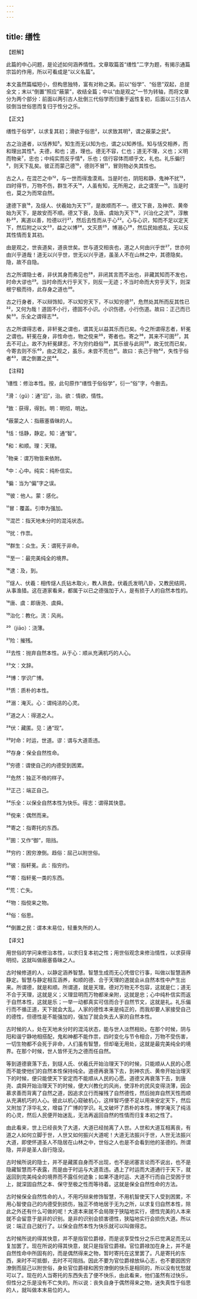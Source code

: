```yaml
---
---
---
```

title: 缮性
---





【题解】


此篇的中心问题，是论述如何涵养情性。文章取篇首“缮性”二字为题，有揭示通篇宗旨的作用，所以可看成是“以义名篇”。


本文虽然篇幅短小，但构思独特，富有对称之美。前以“俗学”、“俗思”双起，总提全文；末以“倒置”照应“蔽蒙”，收结全篇；中以“由是观之”一节为转轴，而将文章分为两个部分：前面以两引古人批倒三代俗学而归重于返性复初，后面以三引古人驳倒当世俗思而复归于性分之乐。


【正文】

缮性于俗学¹，以求复其初；滑欲于俗思²，以求致其明³，谓之蔽蒙之民⁴。


古之治道者，以恬养知⁵。知生而无以知为也，谓之以知养恬。知与恬交相养，而和理出其性⁶。夫德，和也；道，理也。德无不容，仁也；道无不理，义也；义明而物亲⁷，忠也；中纯实而反乎情⁸，乐也；信行容体而顺乎文，礼也。礼乐徧行⁹，则天下乱矣。彼正而蒙己德¹⁰，德则不冒¹¹，冒则物必失其性也。


古之人，在混芒之中¹²，与一世而得澹漠焉。当是时也，阴阳和静，鬼神不扰¹³，四时得节，万物不伤，群生不夭¹⁴，人虽有知，无所用之，此之谓至一¹⁵。当是时也，莫之为而常自然。


逮德下衰¹⁶，及燧人、伏羲始为天下¹⁷，是故顺而不一。德又下衰，及神农、黄帝始为天下，是故安而不顺。德又下衰，及唐、虞始为天下¹⁸，兴治化之流¹⁹，淳散朴²⁰，离道以善，险德以行²¹，然后去性而从于心²²。心与心识，知而不足以定天下，然后附之以文²³，益之以博²⁴。文灭质²⁵，博溺心²⁶，然后民始惑乱，无以反其性情而复其初。


由是观之，世丧道矣，道丧世矣。世与道交相丧也，道之人何由兴乎世²⁷，世亦何由兴乎道哉！道无以兴乎世，世无以兴乎道，虽圣人不在山林之中，其德隐矣。隐，故不自隐。


古之所谓隐士者，非伏其身而弗见也²⁸，非闭其言而不出也，非藏其知而不发也，时命大谬也²⁹。当时命而大行乎天下，则反一无迹；不当时命而大穷乎天下，则深根宁极而待，此存身之道也³⁰。


古之行身者，不以辩饰知，不以知穷天下，不以知穷德³¹，危然处其所而反其性已³²，又何为哉！道固不小行，德固不小识。小识伤德，小行伤道。故曰：正己而已矣³³。乐全之谓得志³⁴。


古之所谓得志者，非轩冕之谓也，谓其无以益其乐而已矣。今之所谓得志者，轩冕之谓也。轩冕在身，非性命也，物之傥来³⁵，寄者也。寄之³⁶，其来不可圉³⁷，其去不可止。故不为轩冕肆志，不为穷约趋俗³⁸，其乐彼与此同³⁹，故无忧而已矣，今寄去则不乐⁴⁰，由之观之，虽乐，未尝不荒也⁴¹。故曰：丧己于物⁴²，失性于俗者⁴³，谓之倒置之民⁴⁴。


【注释】


¹缮性：修治本性。按，此句原作“缮性于俗俗学”，衍一“俗”字，今删去。


²滑：（ɡǔ）：通“汩”，治。欲：情欲，情性。


³致：获得，得到。明：明彻，明达。


⁴蔽蒙之人：指蔽塞昏昧的人。


⁵恬：恬静，静定。知：通“智”。


⁶和：和顺。理：天理。


⁷物亲：谓万物皆来依附。


⁸中：心中。纯实：纯朴信实。


⁹徧：当为“偏”字之误。


¹⁰彼：他人。蒙：感化。


¹¹冒：覆盖。引申为强加。


¹²混芒：指天地未分时的混沌状态。


¹³扰：作祟。


¹⁴群生：众生。夭：谓死于非命。


¹⁵至一：最完美纯全的境界。


¹⁶逮：及，到。


¹⁷燧人、伏羲：相传燧人氏钻木取火，教人熟食。伏羲氏发明八卦，又教民结网，从事渔猎。这在道家看来，都属于以已之德强加于人，是有损于人的自然本性的。


¹⁸唐、虞：即唐尧、虞舜。


¹⁹治化：教化。流：风尚。


²⁰（jiāo）：浇薄。


²¹险：摧残。


²²去性：抛弃自然本性。从于心：顺从充满机巧的人心。


²³文：文辞。


²⁴博：学识广博。


²⁵质：质朴的本性。


²⁶溺：淹灭。心：谓纯洁的心灵。


²⁷道之人：得道之人。


²⁸伏：藏匿。见：通“现”。


²⁹时命：时运，世道。谬：谓与大道乖违。


³⁰存身：保全自然性命。


³¹穷德：谓使自己的内德受到困累。


³²危然：独正不倚的样子。


³³正己：端正自己。


³⁴乐全：以保全自然本性为快乐。得志：谓得其快意。


³⁵傥来：偶然而来。


³⁶寄之：指寄托的东西。


³⁷圉：又作“御”，阻挡。


³⁸穷约：困穷潦倒。趋俗：屈己以附世俗。


³⁹彼：指轩冕。此：指穷约。


⁴⁰寄：指轩冕一类的东西。


⁴¹荒：亡失。


⁴²物：指傥来之物。


⁴³俗：俗思。


⁴⁴倒置之民：谓本末易位，轻重失所的人。


【译文】


用世俗的学问来修治本性，以求归复本初之性；用世俗观念来修治情性，以求获得明彻，这就叫做蔽塞昏昧之人。


古时候修道的人，以静定涵养智慧。智慧生成而无心凭借它行事，叫做以智慧涵养静定。智慧与静定相互涵养，和顺的德、合于天理的道就会从自然本性中产生出来。所谓德，就是和顺。所谓道，就是天理。德对万物无不包容，这就是仁；道无不合于天理，这就是义；义理显明而万物都来亲附，这就是忠；心中纯朴信实而返于自然本性，这就是乐；一举一动都真实可信而合于自然节文，这就是礼。礼乐偏行而不循正道，天下就会大乱。人家的德性本来是纯正的，而我却要人家接受自己的德性，但德性是不能强加的，强加了就会失去人家的自然本性。


古时候的人，处在天地未分时的混沌状态，能与世人淡然相处。在那个时候，阴与阳和谐宁静地相搭配，鬼和神都不能作祟，四时变化与节令相合，万物不受伤害，一切生物都不会死于非命，人们虽有智慧，但却毫无用处，这就是最完美纯全的境界。在那个时候，世人皆怀无为之德而任自然。


等到道德衰落下去，到燧人氏、伏羲氏开始治理天下的时候，只能顺从人民的心愿而不能使他们的自然本性保持纯全。道德再衰落下去，到神农氏、黄帝开始治理天下的时候，便只能使天下安定而不能顺从人民的心愿。道德又再衰落下去，到唐尧、虞舜开始治理天下的时候，便大兴教化的风尚，使淳朴的民风变得浇薄，因企慕求善而背离了自然之道，因追求立行而摧残了自然德性，然后抛弃自然天性而顺从充满机巧的人心。彼此以机心窥破机心，这样智巧便不足以用来安定天下，然后又附加了浮华礼文，增益了广博的学识。礼文破坏了质朴的本性，博学淹灭了纯洁的心灵，然后人民便开始迷乱，无法再返回自然的性情而归复本初之性了。


由此看来，世上已经丧失了大道，大道已经抛离了人世。人世和大道互相离丧，有道之人如何立脚于世，人世又如何振兴大道呢！大道无法振兴于世，人世无法振兴大道，即使怀道圣人不隐居在山林之中，世俗之人也是不会看到他的圣德的。所谓隐，并非是圣人自行隐没。


古时候所说的隐士，并不是藏匿自身而不出现，也不是闭塞言论而不说出，也不是隐藏智慧而不表露，而是由于时运与大道乖违。遇上了时运而大道通行于天下，就返回到完美纯全的境界而不露任何迹象；如果不逢时运、大道不行而自己受困于世上，就深固自然之本、保守至极之性而等待着。这就是保全自然性命的方法。


古时候保全自然性命的人，不用巧辩来修饰智慧，不用机智使天下人受到困累，不用心智使自己的内德受到损伤，独正不倚地居于无为之所，以求复归自然本性，除此之外还有什么可做的呢！大道本来就不会局限于狭隘地实行，德性完美的人本来就不会留意于是非的识别。是非的识别会损害德性，狭隘地实行会损伤大道。所以说：端正自己就行了。以保全自然本性为快乐就可以叫做得志。


古时候所说的得其快意，并不是指官位爵禄，而是说享受性分之乐已觉满足而无以复加罢了。现在所说的得其快意，就只是指官位爵禄。官位爵禄加在身上，并不是自然性命中所固有的，而是偶然得来之物，暂时寄托在这里罢了。凡是寄托的东西，来时不可抵御，去时不可阻挡。因此不要为官位爵禄放纵心志，也不要因困穷潦倒而屈己以附世俗，身处官位爵禄和困穷潦倒的快乐是相同的，所以没有忧愁就可以了。现在的人当寄托的东西失去了便不快乐，由此看来，他们虽然有过快乐，但性分之乐是没有不亡失的。所以说：丧失自身于偶然得来之物，迷失真性于俗思的人，就叫做本末易位的人。